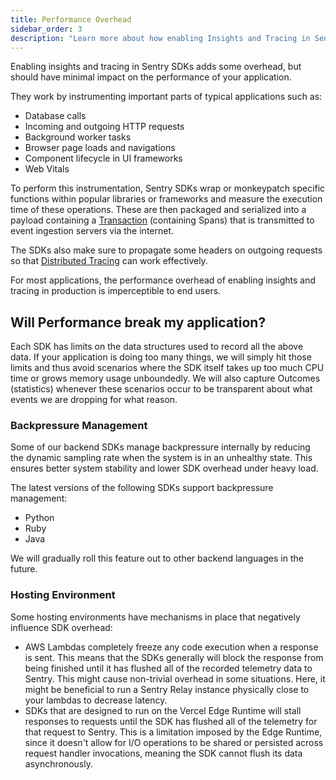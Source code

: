 ```yaml
---
title: Performance Overhead
sidebar_order: 3
description: "Learn more about how enabling Insights and Tracing in Sentry impacts the performance of your application."
---
```


Enabling insights and tracing in Sentry SDKs adds some overhead, but should have minimal impact on the performance of your application.

They work by instrumenting important parts of typical applications such as:

- Database calls
- Incoming and outgoing HTTP requests
- Background worker tasks
- Browser page loads and navigations
- Component lifecycle in UI frameworks
- Web Vitals

To perform this instrumentation, Sentry SDKs wrap or monkeypatch specific functions within popular libraries or frameworks and measure the execution time of these operations. These are then packaged and serialized into a payload containing a [Transaction](/product/insights/overview/transaction-summary/#what-is-a-transaction) (containing Spans) that is transmitted to event ingestion servers via the internet.

The SDKs also make sure to propagate some headers on outgoing requests so that [Distributed Tracing](/product/sentry-basics/tracing/) can work effectively.

<Alert>

For most applications, the performance overhead of enabling insights and tracing in production is imperceptible to end users.

</Alert>

## Will Performance break my application?

Each SDK has limits on the data structures used to record all the above data. If your application is doing too many things, we will simply hit those limits and thus avoid scenarios where the SDK itself takes up too much CPU time or grows memory usage unboundedly. We will also capture Outcomes (statistics) whenever these scenarios occur to be transparent about what events we are dropping for what reason.

### Backpressure Management

Some of our backend SDKs manage backpressure internally by reducing the dynamic sampling rate when the system is in an unhealthy state. This ensures better system stability and lower SDK overhead under heavy load.

The latest versions of the following SDKs support backpressure management:

- Python
- Ruby
- Java

We will gradually roll this feature out to other backend languages in the future.

### Hosting Environment

Some hosting environments have mechanisms in place that negatively influence SDK overhead:

- AWS Lambdas completely freeze any code execution when a response is sent. This means that the SDKs generally will block the response from being finished until it has flushed all of the recorded telemetry data to Sentry. This might cause non-trivial overhead in some situations. Here, it might be beneficial to run a Sentry Relay instance physically close to your lambdas to decrease latency.
- SDKs that are designed to run on the Vercel Edge Runtime will stall responses to requests until the SDK has flushed all of the telemetry for that request to Sentry. This is a limitation imposed by the Edge Runtime, since it doesn't allow for I/O operations to be shared or persisted across request handler invocations, meaning the SDK cannot flush its data asynchronously.
